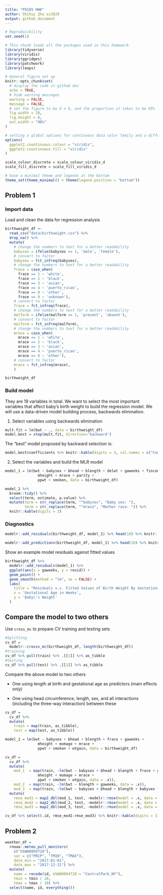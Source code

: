 ```yaml
---
title: "P8105 HW6"
author: Shihui Zhu sz3029
output: github_document
---
```


```r
# Reproducibility
set.seed(1)

# This chunk loads all the packages used in this homework
library(tidyverse)
library(viridis)
library(ggridges)
library(patchwork)
library(leaps)

# General figure set up
knitr::opts_chunk$set(
  # display the code in github doc
  echo = TRUE,
  # hide warning messages
  warning = FALSE,
  message = FALSE,
  # set the figure to be 8 x 6, and the proportion it takes to be 95%
  fig.width = 10,
  fig.height = 8, 
  out.width = "90%"
)

# setting a global options for continuous data color family and a different format to set discrete data to have a color family
options(
  ggplot2.countinuous.colour = "viridis",
  ggplot2.countinuous.fill = "viridis"
)

scale_colour_discrete = scale_colour_viridis_d
scale_fill_discrete = scale_fill_viridis_d

# have a minimal theme and legends at the bottom
theme_set(theme_minimal() + theme(legend.position = "bottom"))
```

## Problem 1

### Import data

Load and clean the data for regression analysis
```r
birthweight_df <- 
  read_csv("data/birthweight.csv") %>%
  drop_na() %>%
  mutate(
    # change the numbers to text for a better readability
    babysex = ifelse(babysex == 1, 'male', 'female'),
    # convert to factor
    babysex = fct_infreq(babysex),
    # change the numbers to text for a better readability
    frace = case_when(
      frace == 1 ~ 'white',
      frace == 2 ~ 'black',
      frace == 3 ~ 'asian',
      frace == 4 ~ 'puerto_rican',
      frace == 8 ~ 'other',
      frace == 9 ~ 'unknown'),
    # convert to factor
    frace = fct_infreq(frace),
    # change the numbers to text for a better readability
    malform = ifelse(malform == 1, 'present', 'absent'),
    # convert to factor
    malform = fct_infreq(malform),
    # change the numbers to text for a better readability
    mrace = case_when(
      mrace == 1 ~ 'white',
      mrace == 2 ~ 'black',
      mrace == 3 ~ 'asian',
      mrace == 4 ~ 'puerto_rican',
      mrace == 8 ~ 'other'),
    # convert to factor
    mrace = fct_infreq(mrace),
    )

birthweight_df
```

### Build model

They are 19 variables in total. We want to select the most important variables that affect baby's birth weight to build the regression model. We will use a data-driven model building process, backwards elimination.

1. Select variables using backwards elimination
```r
mult.fit = lm(bwt ~ ., data = birthweight_df)
model.best = step(mult.fit, direction='backward')
```

The "best" model proposed by backward selection is:

```r
model.best$coefficients %>% knitr::kable(digits = 3, col.names = c("Coefficient"))
```

2. Select the variables and build the MLR model

```r
model_1 = lm(bwt ~ babysex + bhead + blength + delwt + gaweeks + fincome + 
               mheight + mrace + parity +
               ppwt + smoken, data = birthweight_df)

model_1 %>%
  broom::tidy() %>% 
  select(term, estimate, p.value) %>% 
  mutate(term = str_replace(term, "^babysex", "Baby sex: "),
         term = str_replace(term, "^mrace", "Mother race: ")) %>% 
  knitr::kable(digits = 3)
```

### Diagnostics

```r
modelr::add_residuals(birthweight_df, model_1) %>% head(10) %>% knitr::kable(digits = 3)

modelr::add_predictions(birthweight_df, model_1) %>% head(10) %>% knitr::kable(digits = 3)
```

Show an example model residuals against fitted values

```r
birthweight_df %>% 
  modelr::add_residuals(model_1) %>% 
  ggplot(aes(x = gaweeks, y = resid)) + 
  geom_point() +
  geom_smooth(method = "lm", se = FALSE) +
  labs(
    title = "Residuals v.s. Fitted Values of Birth Weight By Gestational Age in Weeks",
    x = 'Gestational Age in Weeks',
    y = 'Baby\'s Weight'
  )
```

## Compare the model to two others

Use `cross_mc` to prepare CV training and testing sets
```r
#Splitting
cv_df = 
  modelr::crossv_mc(birthweight_df, length(birthweight_df)) 
#training
cv_df %>% pull(train) %>% .[[1]] %>% as_tibble
#testing
cv_df %>% pull(test) %>% .[[1]] %>% as_tibble

```

Compare the above model to two others

* One using length at birth and gestational age as predictors (main effects only)

* One using head circumference, length, sex, and all interactions (including the three-way interaction) between these
```r
cv_df =
  cv_df %>% 
  mutate(
    train = map(train, as_tibble),
    test = map(test, as_tibble))

model_1 = lm(bwt ~ babysex + bhead + blength + frace + gaweeks + 
               mheight + momage + mrace +
               ppwt + smoken + wtgain, data = birthweight_df)

cv_df = 
  cv_df %>% 
  mutate(
    mod_1  = map(train, ~lm(bwt ~ babysex + bhead + blength + frace + gaweeks + 
               mheight + momage + mrace +
               ppwt + smoken + wtgain, data = .x)),
    mod_2  = map(train, ~lm(bwt ~ blength + gaweeks, data = .x)),
    mod_3  = map(train, ~lm(bwt ~ babysex + bhead + blength + babysex * bhead * blength, data = .x))) %>% 
  mutate(
    rmse_mod1 = map2_dbl(mod_1, test, ~modelr::rmse(model = .x, data = .y)),
    rmse_mod2 = map2_dbl(mod_2, test, ~modelr::rmse(model = .x, data = .y)),
    rmse_mod3 = map2_dbl(mod_3, test, ~modelr::rmse(model = .x, data = .y)))

cv_df %>% select(.id, rmse_mod1:rmse_mod3) %>% knitr::kable(digits = 3)
```

## Problem 2

```r
weather_df = 
  rnoaa::meteo_pull_monitors(
    c("USW00094728"),
    var = c("PRCP", "TMIN", "TMAX"), 
    date_min = "2017-01-01",
    date_max = "2017-12-31") %>%
  mutate(
    name = recode(id, USW00094728 = "CentralPark_NY"),
    tmin = tmin / 10,
    tmax = tmax / 10) %>%
  select(name, id, everything())
```

